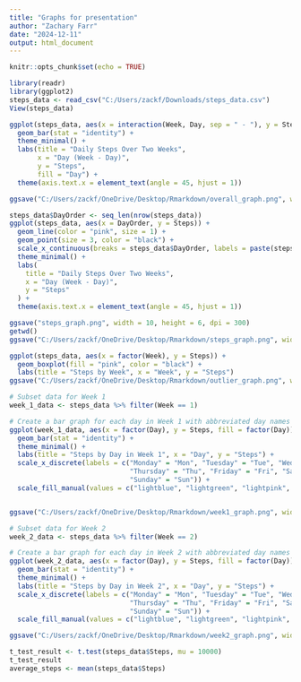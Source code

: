 ---
title: "Graphs for presentation"
author: "Zachary Farr"
date: "2024-12-11"
output: html_document
---

```{r setup, include=FALSE}
knitr::opts_chunk$set(echo = TRUE)
```

```{r}
library(readr)
library(ggplot2)
steps_data <- read_csv("C:/Users/zackf/Downloads/steps_data.csv")
View(steps_data)
```

```{r}
ggplot(steps_data, aes(x = interaction(Week, Day, sep = " - "), y = Steps, fill = Day)) +
  geom_bar(stat = "identity") +
  theme_minimal() +
  labs(title = "Daily Steps Over Two Weeks",
       x = "Day (Week - Day)",
       y = "Steps",
       fill = "Day") +
  theme(axis.text.x = element_text(angle = 45, hjust = 1))

ggsave("C:/Users/zackf/OneDrive/Desktop/Rmarkdown/overall_graph.png", width = 10, height = 6, dpi = 300)

```



```{r}
steps_data$DayOrder <- seq_len(nrow(steps_data))
ggplot(steps_data, aes(x = DayOrder, y = Steps)) +
  geom_line(color = "pink", size = 1) +
  geom_point(size = 3, color = "black") +
  scale_x_continuous(breaks = steps_data$DayOrder, labels = paste(steps_data$Week, steps_data$Day, sep = " - ")) +
  theme_minimal() +
  labs(
    title = "Daily Steps Over Two Weeks",
    x = "Day (Week - Day)",
    y = "Steps"
  ) +
  theme(axis.text.x = element_text(angle = 45, hjust = 1))

ggsave("steps_graph.png", width = 10, height = 6, dpi = 300)
getwd()
ggsave("C:/Users/zackf/OneDrive/Desktop/Rmarkdown/steps_graph.png", width = 10, height = 6, dpi = 300)

```



```{r}
ggplot(steps_data, aes(x = factor(Week), y = Steps)) +
  geom_boxplot(fill = "pink", color = "black") +
  labs(title = "Steps by Week", x = "Week", y = "Steps")
ggsave("C:/Users/zackf/OneDrive/Desktop/Rmarkdown/outlier_graph.png", width = 10, height = 6, dpi = 300)
```

```{r}
# Subset data for Week 1
week_1_data <- steps_data %>% filter(Week == 1)

# Create a bar graph for each day in Week 1 with abbreviated day names
ggplot(week_1_data, aes(x = factor(Day), y = Steps, fill = factor(Day))) +
  geom_bar(stat = "identity") +
  theme_minimal() +
  labs(title = "Steps by Day in Week 1", x = "Day", y = "Steps") +
  scale_x_discrete(labels = c("Monday" = "Mon", "Tuesday" = "Tue", "Wednesday" = "Wed", 
                              "Thursday" = "Thu", "Friday" = "Fri", "Saturday" = "Sat", 
                              "Sunday" = "Sun")) + 
  scale_fill_manual(values = c("lightblue", "lightgreen", "lightpink", "lightyellow", "lightgray", "lightsalmon", "lightcyan"))


ggsave("C:/Users/zackf/OneDrive/Desktop/Rmarkdown/week1_graph.png", width = 10, height = 6, dpi = 300)
```

```{r}
# Subset data for Week 2
week_2_data <- steps_data %>% filter(Week == 2)

# Create a bar graph for each day in Week 2 with abbreviated day names
ggplot(week_2_data, aes(x = factor(Day), y = Steps, fill = factor(Day))) +
  geom_bar(stat = "identity") +
  theme_minimal() +
  labs(title = "Steps by Day in Week 2", x = "Day", y = "Steps") +
  scale_x_discrete(labels = c("Monday" = "Mon", "Tuesday" = "Tue", "Wednesday" = "Wed", 
                              "Thursday" = "Thu", "Friday" = "Fri", "Saturday" = "Sat", 
                              "Sunday" = "Sun")) + 
  scale_fill_manual(values = c("lightblue", "lightgreen", "lightpink", "lightyellow", "lightgray", "lightsalmon", "lightcyan"))

ggsave("C:/Users/zackf/OneDrive/Desktop/Rmarkdown/week2_graph.png", width = 10, height = 6, dpi = 300)
```

```{r}
t_test_result <- t.test(steps_data$Steps, mu = 10000)
t_test_result
average_steps <- mean(steps_data$Steps)
```

